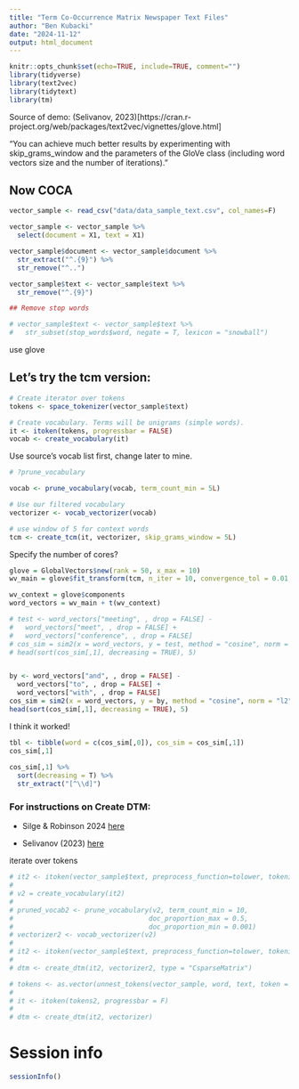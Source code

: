 ```yaml
---
title: "Term Co-Occurrence Matrix Newspaper Text Files"
author: "Ben Kubacki"
date: "2024-11-12"
output: html_document
---
```


```r
knitr::opts_chunk$set(echo=TRUE, include=TRUE, comment="")
library(tidyverse)
library(text2vec)
library(tidytext)
library(tm)
```

Source of demo: (Selivanov, 2023)[https://cran.r-project.org/web/packages/text2vec/vignettes/glove.html]

"You can achieve much better results by experimenting with skip_grams_window and the parameters of the GloVe class (including word vectors size and the number of iterations)."

## Now COCA

```r

vector_sample <- read_csv("data/data_sample_text.csv", col_names=F)

vector_sample <- vector_sample %>% 
  select(document = X1, text = X1) 

vector_sample$document <- vector_sample$document %>% 
  str_extract("^.{9}") %>% 
  str_remove("^..") 

vector_sample$text <- vector_sample$text %>% 
  str_remove("^.{9}") 

## Remove stop words

# vector_sample$text <- vector_sample$text %>% 
#   str_subset(stop_words$word, negate = T, lexicon = "snowball")

```

use glove

## Let's try the tcm version:

```r
# Create iterator over tokens
tokens <- space_tokenizer(vector_sample$text)

# Create vocabulary. Terms will be unigrams (simple words).
it <- itoken(tokens, progressbar = FALSE)
vocab <- create_vocabulary(it)
```

Use source's vocab list first, change later to mine.

```r

# ?prune_vocabulary

vocab <- prune_vocabulary(vocab, term_count_min = 5L)

```

```r

# Use our filtered vocabulary
vectorizer <- vocab_vectorizer(vocab)

# use window of 5 for context words
tcm <- create_tcm(it, vectorizer, skip_grams_window = 5L)

```

Specify the number of cores?

```r
glove = GlobalVectors$new(rank = 50, x_max = 10)
wv_main = glove$fit_transform(tcm, n_iter = 10, convergence_tol = 0.01, n_threads = 8)
```

```r
wv_context = glove$components
word_vectors = wv_main + t(wv_context)
```

```r
# test <- word_vectors["meeting", , drop = FALSE] - 
#   word_vectors["meet", , drop = FALSE] + 
#   word_vectors["conference", , drop = FALSE]
# cos_sim = sim2(x = word_vectors, y = test, method = "cosine", norm = "l2")
# head(sort(cos_sim[,1], decreasing = TRUE), 5)


by <- word_vectors["and", , drop = FALSE] - 
  word_vectors["to", , drop = FALSE] + 
  word_vectors["with", , drop = FALSE]
cos_sim = sim2(x = word_vectors, y = by, method = "cosine", norm = "l2")
head(sort(cos_sim[,1], decreasing = TRUE), 5)
```

I think it worked!

```r

tbl <- tibble(word = c(cos_sim[,0]), cos_sim = cos_sim[,1])
cos_sim[,1]
  
cos_sim[,1] %>%
  sort(decreasing = T) %>% 
  str_extract("[^\\d]")

```

### For instructions on Create DTM: 

- Silge & Robinson 2024 [here](https://cran.r-project.org/web/packages/tidytext/vignettes/tidying_casting.html)

- Selivanov (2023) [here](https://cran.r-project.org/web/packages/text2vec/text2vec.pdf)

iterate over tokens

```r

# it2 <- itoken(vector_sample$text, preprocess_function=tolower, tokenizer=word_tokenizer)
# 
# v2 = create_vocabulary(it2)
# 
# pruned_vocab2 <- prune_vocabulary(v2, term_count_min = 10,
#                                  doc_proportion_max = 0.5,
#                                  doc_proportion_min = 0.001)
# vectorizer2 <- vocab_vectorizer(v2)
# 
# it2 <- itoken(vector_sample$text, preprocess_function=tolower, tokenizer=word_tokenizer)
# 
# dtm <- create_dtm(it2, vectorizer2, type = "CsparseMatrix")

# tokens <- as.vector(unnest_tokens(vector_sample, word, text, token = "words", to_lower=T)[,2] )
# 
# it <- itoken(tokens2, progressbar = F)
# 
# dtm <- create_dtm(it2, vectorizer)
```
# Session info

```r
sessionInfo()
```
